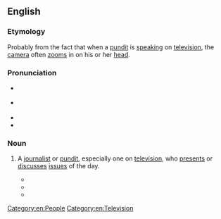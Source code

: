 ==English==
{{was wotd|2017|August|22}}

===Etymology===


Probably from the fact that when a [[pundit]] is [[speak]]ing on [[television]], the [[camera]] often [[zoom#Verb|zooms]] in on his or her [[head#Noun|head]].

===Pronunciation===
* {{a|RP}} {{IPA|/ˈtɔːkɪŋ hɛd/|lang=en}}
* {{a|GA}} {{IPA|/ˈtɔkɪŋ hɛd/|lang=en}}
* {{audio|en-au-talking head.ogg|Audio (AU)|lang=en}}
* {{hyphenation|talk|ing head|lang=en}}

===Noun===
{{en-noun}}

# {{lb|en|idiomatic|also|_|attributive}} A [[journalist]] or [[pundit]], especially one on [[television]], who [[present#Verb|presents]] or [[discuss]]es [[issue#Noun|issues]] of the day.
#* {{quote-book|lang=en|author=Mark [Stephen] Monmonier|authorlink=Mark Monmonier|chapter=Maps in the Electronic Media|title=Maps with the News: The Development of American Journalistic Cartography|location=Chicago, Ill.; London|publisher={{w|University of Chicago Press}}|year=1989|page=203|pageurl=https://books.google.com/books?id=tx8XR_6IMeAC&pg=PA203|isbn=978-0-226-53411-4|passage=Early TV newscasts consisted largely of "'''talking heads'''"—a reporter reading news bulletins or interviewing prominent politicians—but maps were frequently employed as visual aids, particularly for war news.}}
#* {{quote-book|lang=en|author=Laurence G. Boldt|authorlink=Laurence Boldt|chapter=The Leisure to Grow|chapterurl=https://books.google.com/books?id=v38gXk2z3MIC&pg=PT305|title=The Tao of Abundance|location=New York, N.Y.|publisher=[[w:Penguin Books|Penguin]]/[[w:Arkana Publishing|Arkana]]|year=1999|isbn=978-0-14-019606-1|passage=We've seen the respect once reserved for serious thinkers transferred to '''talking-head''' experts, skilled at reducing their messages to thirty-second sound bites.}}
#* {{quote-book|lang=en|author=Thomas T. Holyoke|chapter=Theodore J. Lowi, ''The End of Liberalism: The Second Republic of the United States''|editors=Steven J. Balla, {{w|Martin Lodge}}, and Edward C. Page|title=The Oxford Handbook of Classics in Public Policy and Administration|location=Oxford|publisher={{w|Oxford University Press}}|year=2015|page=221|pageurl=https://books.google.com/books?id=Jc4YBwAAQBAJ&pg=PA221|isbn=978-0-19-964613-5|passage=But [[w:Theodore J. Lowi|Theodore Lowi]] is not a '''talking head''' leveling vitriol against the political system to make money. He is a thinker making a powerful, well-reasoned argument that resonates even with his critics, though sometimes the prose style is a little dense.}}

[[Category:en:People]]
[[Category:en:Television]]